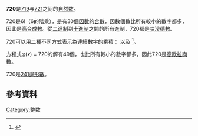 {{noteTA|G1=Math}}
{{整数
| other list = {{Numbers digits|digit=100}}
| 罗马数字 = DCCXX
| 二进制 = 1011010000
| 十六进制 = 2D0
}}
'''720'''是[[719|719]]与[[721|721]]之间的[[自然数|自然数]]。

{{數字性質|use math=yes}}

720是6!（6的階乘），是有30個[[因數|因數]]的[[合數|合數]]，因數個數比所有較小的數字都多，因此是[[高合成數|高合成數]]。從[[二進制|二進制]]到[[十進制|十進制]]之間的所有進制，720都是[[哈沙德數|哈沙德數]]。

720可以用二種不同方式表示為連續數字的乘積：{{math|1=720 = 1 × 2 × 3 × 4 × 5 × 6 = 6! }}<!-- there are third way: "1" factor can be dropped -->以及{{math|1=720 = 8 × 9 × 10 }}
<ref>
{{cite book|last=Wells|first=David
  |title=The Penguin Dictionary of Curious and Interesting Numbers|publisher=Penguin Books|year=1987|location=London|pages=719|url=|doi=|id=|isbn=}}</ref>。

方程式[[欧拉函数|φ]](''x'') = 720的解有49個，也比所有較小的數字都多，因此720是[[高歐拉商數|高歐拉商數]]。

720是[[多邊形數|241邊形數]]。

==參考資料==
{{reflist}}
{{數小作品}}
[[Category:整数|Category:整数]]